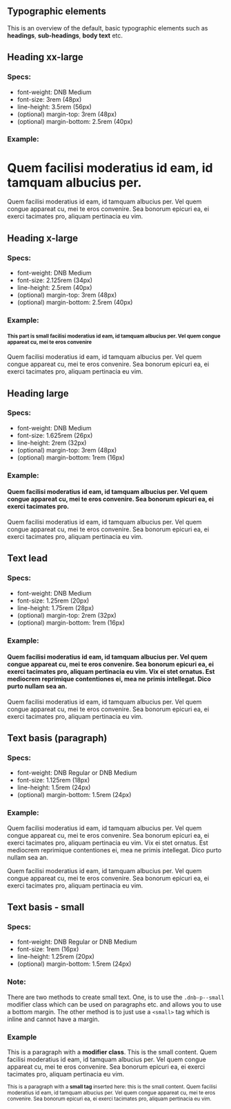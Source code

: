 ## Typographic elements

This is an overview of the default, basic typographic elements such as **headings**, **sub-headings**, **body text** etc.

## Heading xx-large

### Specs:

- font-weight: DNB Medium
- font-size: 3rem (48px)
- line-height: 3.5rem (56px)
- (optional) margin-top: 3rem (48px)
- (optional) margin-bottom: 2.5rem (40px)

### Example:

<div className="typography-box">
  <h1 className="dnb-h--xx-large skip-anchor">
    Quem facilisi moderatius id eam, id tamquam albucius per.
  </h1>
  <p className="dnb-p">
    Quem facilisi moderatius id eam, id tamquam albucius per. Vel quem congue appareat cu, mei te eros convenire. Sea bonorum epicuri ea, ei exerci tacimates pro, aliquam pertinacia eu vim.
  </p>
</div>

## Heading x-large

### Specs:

- font-weight: DNB Medium
- font-size: 2.125rem (34px)
- line-height: 2.5rem (40px)
- (optional) margin-top: 3rem (48px)
- (optional) margin-bottom: 2.5rem (40px)

### Example:

<div className="typography-box">
  <h4 className="dnb-h--xx-large skip-anchor">
    <small>
      This part is small facilisi moderatius id eam, id tamquam albucius per. Vel quem congue appareat cu, mei te eros convenire
    </small>
  </h4>
  <p className="dnb-p">
    Quem facilisi moderatius id eam, id tamquam albucius per. Vel quem congue appareat cu, mei te eros convenire. Sea bonorum epicuri ea, ei exerci tacimates pro, aliquam pertinacia eu vim.
  </p>
</div>

## Heading large

### Specs:

- font-weight: DNB Medium
- font-size: 1.625rem (26px)
- line-height: 2rem (32px)
- (optional) margin-top: 3rem (48px)
- (optional) margin-bottom: 1rem (16px)

### Example:

<div className="typography-box">
  <h4 className="dnb-h--large skip-anchor">
    Quem facilisi moderatius id eam, id tamquam albucius per. Vel quem congue appareat cu, mei te eros convenire. Sea bonorum epicuri ea, ei exerci tacimates pro.
  </h4>
  <p className="dnb-p">
    Quem facilisi moderatius id eam, id tamquam albucius per. Vel quem congue appareat cu, mei te eros convenire. Sea bonorum epicuri ea, ei exerci tacimates pro, aliquam pertinacia eu vim.
  </p>
</div>

## Text lead

### Specs:

- font-weight: DNB Medium
- font-size: 1.25rem (20px)
- line-height: 1.75rem (28px)
- (optional) margin-top: 2rem (32px)
- (optional) margin-bottom: 1rem (16px)

### Example:

<div className="typography-box">
  <h4 className="dnb-lead skip-anchor">
    Quem facilisi moderatius id eam, id tamquam albucius per. Vel quem congue appareat cu, mei te eros convenire. Sea bonorum epicuri ea, ei exerci tacimates pro, aliquam pertinacia eu vim. Vix ei stet ornatus. Est mediocrem reprimique contentiones ei, mea
    ne primis intellegat. Dico purto nullam sea an.
  </h4>
  <p className="dnb-p">
    Quem facilisi moderatius id eam, id tamquam albucius per. Vel quem congue appareat cu, mei te eros convenire. Sea bonorum epicuri ea, ei exerci tacimates pro, aliquam pertinacia eu vim.
  </p>
</div>

## Text basis (paragraph)

### Specs:

- font-weight: DNB Regular or DNB Medium
- font-size: 1.125rem (18px)
- line-height: 1.5rem (24px)
- (optional) margin-bottom: 1.5rem (24px)

### Example:

<div className="typography-box">
  <p className="dnb-p">
    Quem facilisi moderatius id eam, id tamquam albucius per. Vel quem congue appareat cu, mei te eros convenire. Sea bonorum epicuri ea, ei exerci tacimates pro, aliquam pertinacia eu vim. Vix ei stet ornatus. Est mediocrem reprimique contentiones ei, mea
    ne primis intellegat. Dico purto nullam sea an.
  </p>
  <p className="dnb-p">
    Quem facilisi moderatius id eam, id tamquam albucius per. Vel quem congue appareat cu, mei te eros convenire. Sea bonorum epicuri ea, ei exerci tacimates pro, aliquam pertinacia eu vim.
  </p>
</div>

## Text basis - small

### Specs:

- font-weight: DNB Regular or DNB Medium
- font-size: 1rem (16px)
- line-height: 1.25rem (20px)
- (optional) margin-bottom: 1.5rem (24px)

### Note:

There are two methods to create small text. One, is to use the `.dnb-p--small` modifier class which can be used on paragraphs etc. and allows you to use a bottom margin. The other method is to just use a `<small>` tag which is inline and cannot have a margin.

### Example

<div className="typography-box">
  <p className="dnb-p dnb-p--small">
    This is a paragraph with a <b>modifier class</b>. This is the small content. Quem facilisi moderatius id eam, id tamquam albucius per. Vel quem congue appareat cu, mei te eros convenire. Sea bonorum epicuri ea, ei exerci tacimates pro, aliquam pertinacia eu vim.
  </p>
  <p className="dnb-p">
    <small>
      This is a paragraph with a <b>small tag</b> inserted here: this is the small content. Quem facilisi moderatius id eam, id tamquam albucius per. Vel quem congue appareat cu, mei te eros convenire. Sea bonorum epicuri ea, ei exerci tacimates pro, aliquam pertinacia eu vim.
    </small>
  </p>
</div>
